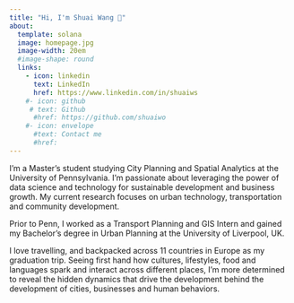 ```yaml
---
title: "Hi, I'm Shuai Wang 👋"
about:
  template: solana
  image: homepage.jpg
  image-width: 20em
  #image-shape: round
  links:
    - icon: linkedin
      text: LinkedIn
      href: https://www.linkedin.com/in/shuaiws
    #- icon: github
     # text: Github
      #href: https://github.com/shuaiwo
    #- icon: envelope
      #text: Contact me
      #href: 
---
```


I'm a Master's student studying City Planning and Spatial Analytics at the University of Pennsylvania. I'm passionate about leveraging the power of data science and technology for sustainable development and business growth. My current research focuses on urban technology, transportation and community development.

Prior to Penn, I worked as a Transport Planning and GIS Intern and gained my Bachelor's degree in Urban Planning at the University of Liverpool, UK.

I love travelling, and backpacked across 11 countries in Europe as my graduation trip. Seeing first hand how cultures, lifestyles, food and languages spark and interact across different places, I'm more determined to reveal the hidden dynamics that drive the development behind the development of cities, businesses and human behaviors.
